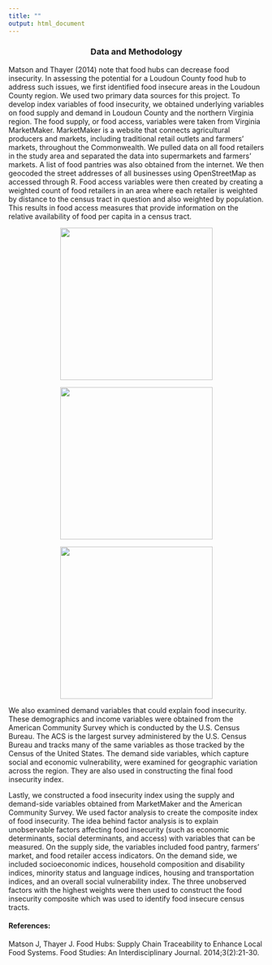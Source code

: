 ```yaml
---
title: ""
output: html_document
---
```

<center>
### Data and Methodology
</center>

Matson and Thayer (2014) note that food hubs can decrease food insecurity. In assessing the potential for a Loudoun County food hub to address such issues, we first identified food insecure areas in the Loudoun County region. We used two primary data sources for this project. To develop index variables of food insecurity, we obtained underlying variables on food supply and demand in Loudoun County and the northern Virginia region. The food supply, or food access, variables were taken from Virginia MarketMaker. MarketMaker is a website that connects agricultural producers and markets, including traditional retail outlets and farmers’ markets, throughout the Commonwealth. We pulled data on all food retailers in the study area and separated the data into supermarkets and farmers’ markets. A list of food pantries was also obtained from the internet. We then geocoded the street addresses of all businesses using OpenStreetMap as accessed through R. Food access variables were then created by creating a weighted count of food retailers in an area where each retailer is weighted by distance to the census tract in question and also weighted by population. This results in food access measures that provide information on the relative availability of food per capita in a census tract.

<center>
![](../methods_images/VAMarketMaker.png){width=300px}

![](../methods_images/acs_logo.jpg){width=300px}

![](../methods_images/OSMlogo.png){width=300px}
</center>

We also examined demand variables that could explain food insecurity. These demographics and income variables were obtained from the American Community Survey which is conducted by the U.S. Census Bureau. The ACS is the largest survey administered by the U.S. Census Bureau and tracks many of the same variables as those tracked by the Census of the United States. The demand side variables, which capture social and economic vulnerability, were examined for geographic variation across the region. They are also used in constructing the final food insecurity index.

Lastly, we constructed a food insecurity index using the supply and demand-side variables obtained from MarketMaker and the American Community Survey. We used factor analysis to create the composite index of food insecurity. The idea behind factor analysis is to explain unobservable factors affecting food insecurity (such as economic determinants, social determinants, and access) with variables that can be measured. On the supply side, the variables included food pantry, farmers’ market, and food retailer access indicators. On the demand side, we included socioeconomic indices, household composition and disability indices, minority status and language indices, housing and transportation indices, and an overall social vulnerability index. The three unobserved factors with the highest weights were then used to construct the food insecurity composite which was used to identify food insecure census tracts.

#### **References**:
Matson J, Thayer J. Food Hubs: Supply Chain Traceability to Enhance Local Food Systems. Food Studies: An Interdisciplinary Journal. 2014;3(2):21-30. 
